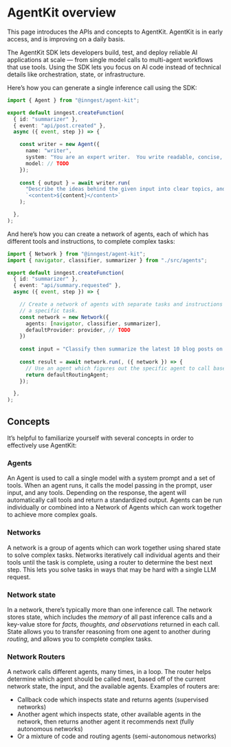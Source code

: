 
# AgentKit overview

<Callout variant="info">
  This page introduces the APIs and concepts to AgentKit.  AgentKit is in early access, and is improving
  on a daily basis.
</Callout>

The AgentKit SDK lets developers build, test, and deploy reliable AI applications at scale — from single model calls to multi-agent workflows that use tools.  Using the SDK lets you focus on AI code instead of technical details like orchestration, state, or infrastructure.

Here’s how you can generate a single inference call using the SDK:

```ts
import { Agent } from "@inngest/agent-kit";

export default inngest.createFunction(
  { id: "summarizer" },
  { event: "api/post.created" },
  async ({ event, step }) => {

    const writer = new Agent({
      name: "writer",
      system: "You are an expert writer.  You write readable, concise, simple content.",
      model: // TODO
    });
    
    const { output } = await writer.run(
      "Describe the ideas behind the given input into clear topics, and explain any insight: " +
      `<content>${content}</content>`
    );

  },
);
```

And here’s how you can create a network of agents, each of which has different tools and instructions, to complete complex tasks:

```ts
import { Network } from "@inngest/agent-kit";
import { navigator, classifier, summarizer } from "./src/agents";

export default inngest.createFunction(
  { id: "summarizer" },
  { event: "api/summary.requested" },
  async ({ event, step }) => {

    // Create a network of agents with separate tasks and instructions to solve
    // a specific task.
    const network = new Network({
      agents: [navigator, classifier, summarizer],
      defaultProvider: provider, // TODO
    })
    
    const input = "Classify then summarize the latest 10 blog posts on https://www.deeplearning.ai/blog/"
    
    const result = await network.run(, ({ network }) => {
      // Use an agent which figures out the specific agent to call based off of the network's history.
      return defaultRoutingAgent;
    });

  },
);
```

## Concepts

It’s helpful to familiarize yourself with several concepts in order to effectively use AgentKit:

### Agents

An Agent is used to call a single model with a system prompt and a set of tools.  When an agent runs, it calls the model passing in the prompt, user input, and any tools.  Depending on the response, the agent will automatically call tools and return a standardized output. Agents can be run individually or combined into a Network of Agents which can work together to achieve more complex goals.

### Networks

A network is a group of agents which can work together using shared state to solve complex tasks.  Networks iteratively call individual agents and their tools until the task is complete, using a router to determine the best next step.  This lets you solve tasks in ways that may be hard with a single LLM request.

### Network state

In a network, there’s typically more than one inference call.  The network stores state, which includes the *memory* of all past inference calls and a key-value store for *facts, thoughts, and observations* returned in each call.  State allows you to transfer reasoning from one agent to another during *routing*, and allows you to complete complex tasks.

### Network Routers

A network calls different agents, many times, in a loop.  The router helps determine which agent should be called next, based off of the current network state, the input, and the available agents.  Examples of routers are:

- Callback code which inspects state and returns agents (supervised networks)
- Another agent which inspects state, other available agents in the network, then returns another agent it recommends next (fully autonomous networks)
- Or a mixture of code and routing agents (semi-autonomous networks)
